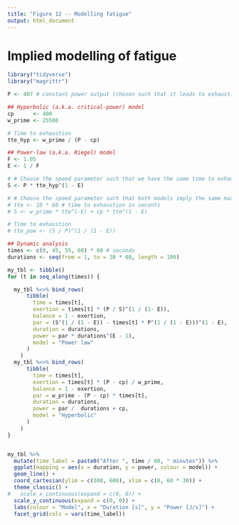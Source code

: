 ```yaml
---
title: "Figure 12 -- Modelling fatigue"
output: html_document
---
```


# Implied modelling of fatigue

```r
library("tidyverse")
library("magrittr")

P <- 407 # constant power output (chosen such that it leads to exhaustion just after 1 hour in the hyperbolic model)

## Hyperbolic (a.k.a. critical-power) model
cp      <- 400
w_prime <- 25500

# Time to exhaustion
tte_hyp <- w_prime / (P - cp)

## Power-law (a.k.a. Riegel) model
F <- 1.05
E <- 1 / F

# # Choose the speed parameter such that we have the same time to exhaustion as in the hyperbolic model for the above-specified constant power output.
S <- P * tte_hyp^(1 - E)

# # Choose the speed parameter such that both models imply the same maximal sustainable power output over 10 minutes
# tte <- 10 * 60 # time to exhaustion in seconts
# S <- w_prime * tte^(-E) + cp * tte^(1 - E) 

# Time to exhaustion
# tte_pow <- (S / P)^(1 / (1 - E))

## Dynamic analysis
times <- c(0, 45, 55, 60) * 60 # seconds
durations <- seq(from = 1, to = 30 * 60, length = 100)

my_tbl <- tibble()
for (t in seq_along(times)) {

  my_tbl %<>% bind_rows(
      tibble(
        time = times[t], 
        exertion = times[t] * (P / S)^(1 / (1- E)), 
        balance = 1 - exertion, 
        par = (S^(1 / (1 - E)) - times[t] * P^(1 / (1 - E)))^(1 - E), 
        duration = durations,
        power = par * durations^(E - 1),
        model = "Power law"
      )
    )
  my_tbl %<>% bind_rows(
      tibble(
        time = times[t], 
        exertion = times[t] * (P - cp) / w_prime,
        balance = 1 - exertion, 
        par = w_prime - (P - cp) * times[t],
        duration = durations,
        power = par /  durations + cp,
        model = "Hyperbolic"
      )
    )
}


my_tbl %>%
  mutate(time_label = paste0("After ", time / 60, " minutes")) %>%
  ggplot(mapping = aes(x = duration, y = power, colour = model)) +
  geom_line() +
  coord_cartesian(ylim = c(300, 600), xlim = c(0, 60 * 30)) +
  theme_classic() +
#   scale_x_continuous(expand = c(0, 0)) +
  scale_y_continuous(expand = c(0, 0)) +
  labs(colour = "Model", x = "Duration [s]", y = "Power [J/s]") +
  facet_grid(cols = vars(time_label))


```